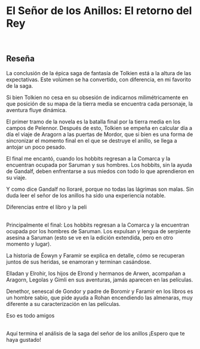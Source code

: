 ---
---

<br />
<h1 class="text-4xl font-bold text-green-500">El Señor de los Anillos: El retorno del Rey</h1>
<br />

<h2 class="text-2xl font-bold text-green-500">Reseña</h2>

La conclusión de la épica saga de fantasía de Tolkien está a la altura de las expectativas. Este volúmen se ha convertido, con diferencia, en mi favorito de la saga.

Si bien Tolkien no cesa en su obsesión de indicarnos milimétricamente en que posición de su mapa de la tierra media se encuentra cada personaje, la aventura fluye dinámica.

El primer tramo de la novela es la batalla final por la tierra media en los campos de Pelennor. Después de esto, Tolkien se empeña en calcular día a día el viaje de Aragorn a las puertas de Mordor, que si bien es una forma de sincronizar el momento final en el que se destruye el anillo, se llega a antojar un poco pesado.

El final me encantó, cuando los hobbits regresan a la Comarca y la encuentran ocupada por Saruman y sus hombres. Los hobbits, sin la ayuda de Gandalf, deben enfrentarse a sus miedos con todo lo que aprendieron en su viaje.

Y como dice Gandalf no lloraré, porque no todas las lágrimas son malas. Sin duda leer el señor de los anillos ha sido una experiencia notable.
<br />

<p class="text-xl font-bold text-green-500">Diferencias entre el libro y la peli</p>
<br />
Principalmente el final: Los hobbits regresan a la Comarca y la encuentran ocupada por los hombres de Saruman. Los expulsan y lengua de serpiente asesina a Saruman (esto se ve en la edición extendida, pero en otro momento y lugar).

La historia de Éowyn y Faramir se explica en detalle, cómo se recuperan juntos de sus heridas, se enamoran y terminan casándose.

Elladan y Elrohir, los hijos de Elrond y hermanos de Arwen, acompañan a Aragorn, Legolas y Gimli en sus aventuras, jamás aparecen en las películas.

Denethor, senescal de Gondor y padre de Boromir y Faramir en los libros es un hombre sabio, que pide ayuda a Rohan encendiendo las almenaras, muy diferente a su caracterización en las películas.
<br />

<p class="text-xl font-bold text-green-500">Eso es todo amigos</p>
<br />
Aquí termina el análisis de la saga del señor de los anillos ¡Espero que te haya gustado!
<br />